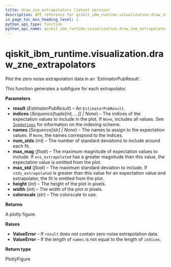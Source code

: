 ```yaml
---
title: draw_zne_extrapolators (latest version)
description: API reference for qiskit_ibm_runtime.visualization.draw_zne_extrapolators in the latest version of qiskit-ibm-runtime
in_page_toc_min_heading_level: 1
python_api_type: function
python_api_name: qiskit_ibm_runtime.visualization.draw_zne_extrapolators
---
```


<span id="qiskit-ibm-runtime-visualization-draw-zne-extrapolators" />

# qiskit\_ibm\_runtime.visualization.draw\_zne\_extrapolators

<Function id="qiskit_ibm_runtime.visualization.draw_zne_extrapolators" isDedicatedPage={true} github="https://github.com/Qiskit/qiskit-ibm-runtime/tree/stable/0.41/qiskit_ibm_runtime/visualization/draw_zne.py#L155-L271" signature="draw_zne_extrapolators(result, indices=None, names=None, num_stds=1, max_mag=10, max_std=0.2, height=500, width=1000, colorscale='Aggrnyl')">
  Plot the zero noise extrapolation data in an `EstimatorPubResult`.

  This function generates a subfigure for each extrapolator.

  **Parameters**

  *   **result** (*EstimatorPubResult*) – An `EstimatorPubResult`.
  *   **indices** (*Sequence\[tuple\[int, ...]] | None*) – The indices of the expectation values to include in the plot. If `None`, includes all values. See [`ZneOptions`](options-zne-options "qiskit_ibm_runtime.options.ZneOptions") for information on the indexing scheme.
  *   **names** (*Sequence\[str] | None*) – The names to assign to the expectation values. If `None`, the names correspond to the indices.
  *   **num\_stds** (*int*) – The number of standard deviations to include around each fit.
  *   **max\_mag** (*float*) – The maximum magnitude of expectation values to include. If `evs_extrapolated` has a greater magnitude than this value, the expectation value is omitted from the plot.
  *   **max\_std** (*float*) – The maximum standard deviation to include. If `stds_extrapolated` is greater than this value for an expectation value and extrapolator, the fit is omitted from the plot.
  *   **height** (*int*) – The height of the plot in pixels.
  *   **width** (*int*) – The width of the plot in pixels.
  *   **colorscale** (*str*) – The colorscale to use.

  **Returns**

  A plotly figure.

  **Raises**

  *   **ValueError** – If `result` does not contain zero noise extrapolation data.
  *   **ValueError** – If the length of `names` is not equal to the length of `indices`.

  **Return type**

  PlotlyFigure
</Function>

